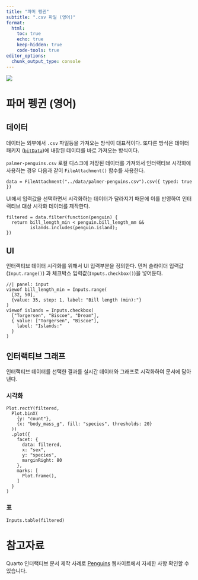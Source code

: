 ```yaml
---
title: "파머 펭귄"
subtitle: ".csv 파일 (영어)"
format: 
  html:
    toc: true
    echo: true
    keep-hidden: true
    code-tools: true
editor_options: 
  chunk_output_type: console
---
```



![](fig/interactive-workflow.png)

# 파머 펭귄 (영어)

## 데이터

데이터는 외부에서 `.csv` 파일등을 가져오는 방식이 대표적이다. 또다른 방식은 데이터 패키지 ([`bitData`](https://github.com/bit2r/bitData))에 내장된 데이터를 바로 가져오는 방식이다.

`palmer-penguins.csv` 로컬 디스크에 저장된 데이터를 가져와서 인터랙티브 시각화에 사용하는 경우 다음과 같이 `FileAttachment()` 함수를 사용한다.

```ojs
data = FileAttachment("../data/palmer-penguins.csv").csv({ typed: true })
```

UI에서 입력값을 선택하면서 시각화하는 데이터가 달라지기 때문에 이를 반영하여 인터랙티브 대상 시각화 데이터를 제작한다.

```ojs
filtered = data.filter(function(penguin) {
  return bill_length_min < penguin.bill_length_mm &&
         islands.includes(penguin.island);
})
```


## UI

인터랙티브 데이터 시각화를 위해서 UI 입력부분을 정의한다. 먼저 슬라이더 입력값(`Input.range()`) 과 체크박스 입력값(`Inputs.checkbox()`)을 넣어둔다.

```ojs
//| panel: input
viewof bill_length_min = Inputs.range(
  [32, 50], 
  {value: 35, step: 1, label: "Bill length (min):"}
)
viewof islands = Inputs.checkbox(
  ["Torgersen", "Biscoe", "Dream"], 
  { value: ["Torgersen", "Biscoe"], 
    label: "Islands:"
  }
)
```

## 인터랙티브 그래프

인터랙티브 데이터를 선택한 결과를 실시간 데이터와 그래프로 시각화하여 문서에 담아낸다.

::: {.panel-tabset}

### 시각화

```ojs
Plot.rectY(filtered, 
  Plot.binX(
    {y: "count"}, 
    {x: "body_mass_g", fill: "species", thresholds: 20}
  ))
  .plot({
    facet: {
      data: filtered,
      x: "sex",
      y: "species",
      marginRight: 80
    },
    marks: [
      Plot.frame(),
    ]
  }
)
```

### 표

```ojs
Inputs.table(filtered)
```

:::

# 참고자료

Quarto 인터랙티브 문서 제작 사례로  [Penguins](https://quarto.org/docs/interactive/ojs/examples/penguins.html) 웹사이트에서 자세한 사항 확인할 수 있습니다.

